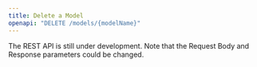 ```yaml
---
title: Delete a Model
openapi: "DELETE /models/{modelName}"
---
```


<Warning>

The REST API is still under development. Note that the Request Body and Response parameters could be changed.

</Warning>